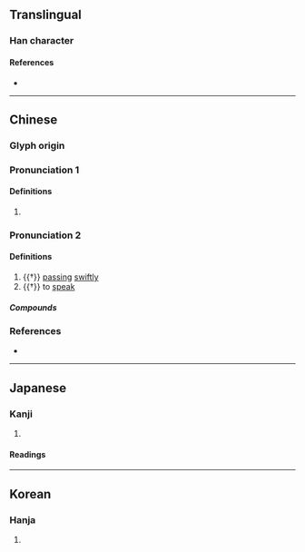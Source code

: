 {{character info}}
==Translingual==

===Han character===
{{Han char|rn=30|rad=口|as=11|sn=14|four=61091|canj=RMWF|ids=⿰口票}}

====References====
* {{Han ref|kx=0205.130|dkj=04182|dj=0428.070|hdz=10675.010|uh=560C|ud=22028|bh=E149|bd=57673}}

----

==Chinese==
{{zh-forms}}

===Glyph origin===
{{Han etym}}

===Pronunciation 1===
{{zh-pron
|m=嘌
|c=piu1,piu3
|cat=n
}}

====Definitions====
{{zh-hanzi}}

# {{zh-only|嘌呤}}

===Pronunciation 2===
{{zh-pron
|m=piāo
|mc=y
|oc=y
|cat=v
}}

====Definitions====
{{zh-hanzi}}

# {{†}} [[pass]]ing [[swift]]ly
# {{†}} to [[speak]]

=====Compounds=====
{{zh-der|嘌唱}}
===References===
* {{R:yue:Hanzi}}

----

==Japanese==

===Kanji===
{{ja-kanji|rs=口11}}

# {{rfdef|ja|sort=口11}}

====Readings====
{{ja-readings|goon=[[ひょう]] (hyō)|kanon=[[ひょう]] (hyō)|kun=[[はやい]] (hayai), [[ゆれる]] (yureru), [[みだれる]] (midareru)}}

----

==Korean==

===Hanja===
{{ko-hanja|hangeul=표|rv=pyo|mr=p'yo}}

# {{rfdef|ko|sort=口11}}